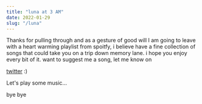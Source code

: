 ```yaml
---
title: "luna at 3 AM"
date: 2022-01-29
slug: "/luna"
---
```



Thanks for pulling through 
and as a gesture of good will I am going to leave with a heart warming playlist from spoitfy, 
i believe have a fine collection of songs that could take you on a trip down memory lane. i hope you enjoy every bit of it. 
want to suggest me a song, let me know on 

<a href="https://twitter.com/messages/compose?recipient_id=4299291317&text=Hey%20Pradhuman,%20I%20was%20just%20wondering%20if%20you%20have%20heard%20the%20song"
  class="twitter-dm-button" data-screen-name="@prdhmn" data-size="large">
twitter</a> :)

Let's play some music...

<SpotifyPlayer
  uri="spotify:user:bbcamerica:playlist:2YcEBD3IEoZW4ohFX2if7x"
  size="large"
  theme="black"
  view="list"
/>


bye bye